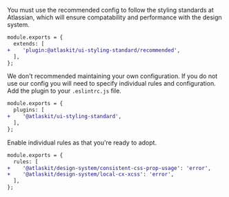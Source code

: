 You must use the recommended config to follow the styling standards at Atlassian,
which will ensure compatability and performance with the design system.

```diff
module.exports = {
  extends: [
+    'plugin:@atlaskit/ui-styling-standard/recommended',
  ],
};
```

We don't recommended maintaining your own configuration.
If you do not use our config you will need to specify individual rules and configuration.
Add the plugin to your `.eslintrc.js` file.

```diff
module.exports = {
  plugins: [
+    '@atlaskit/ui-styling-standard',
  ],
};
```

Enable individual rules as that you're ready to adopt.

```diff
module.exports = {
  rules: [
+    '@atlaskit/design-system/consistent-css-prop-usage': 'error',
+    '@atlaskit/design-system/local-cx-xcss': 'error',
  ],
};
```
